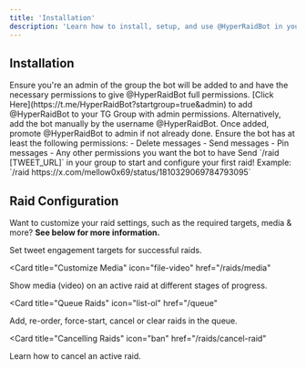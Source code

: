 ```yaml
---
title: 'Installation'
description: 'Learn how to install, setup, and use @HyperRaidBot in your Telegram group'
---
```


## Installation

<Steps>
  <Step title="Ensure you're an admin in the group">
    Ensure you're an admin of the group the bot will be added to and have the necessary permissions to give @HyperRaidBot full permissions.
  </Step>
  <Step title="Add @HyperRaidBot to Group">
    [Click Here](https://t.me/HyperRaidBot?startgroup=true&admin) to add @HyperRaidBot to your TG Group with admin permissions.
    <Info>Alternatively, add the bot manually by the username @HyperRaidBot. </Info>
  </Step>
  <Step title="Promote bot to admin">
    Once added, promote @HyperRaidBot to admin if not already done. Ensure the bot has at least the following permissions:
    - Delete messages
    - Send messages
    - Pin messages
    - Any other permissions you want the bot to have
  </Step>
  <Step title="Start a Raid">
    Send `/raid [TWEET_URL]` in your group to start and configure your first raid!
    <Tip>Example: `/raid https://x.com/mellow0x69/status/1810329069784793095`</Tip>
  </Step>
</Steps>

## Raid Configuration

Want to customize your raid settings, such as the required targets, media & more? **See below for more information.**

<CardGroup>

<Card title="Customize Targets" icon="bullseye-arrow" href="/raids/setting-targets">
  Set tweet engagement targets for successful raids.
</Card>

<Card
  title="Customize Media"
  icon="file-video"
  href="/raids/media"
>
  Show media (video) on an active raid at different stages of progress.
</Card>

<Card
  title="Queue Raids"
  icon="list-ol"
  href="/queue"
>
  Add, re-order, force-start, cancel or clear raids in the queue.
</Card>

<Card
  title="Cancelling Raids"
  icon="ban"
  href="/raids/cancel-raid"
>
  Learn how to cancel an active raid.
</Card>

</CardGroup>
